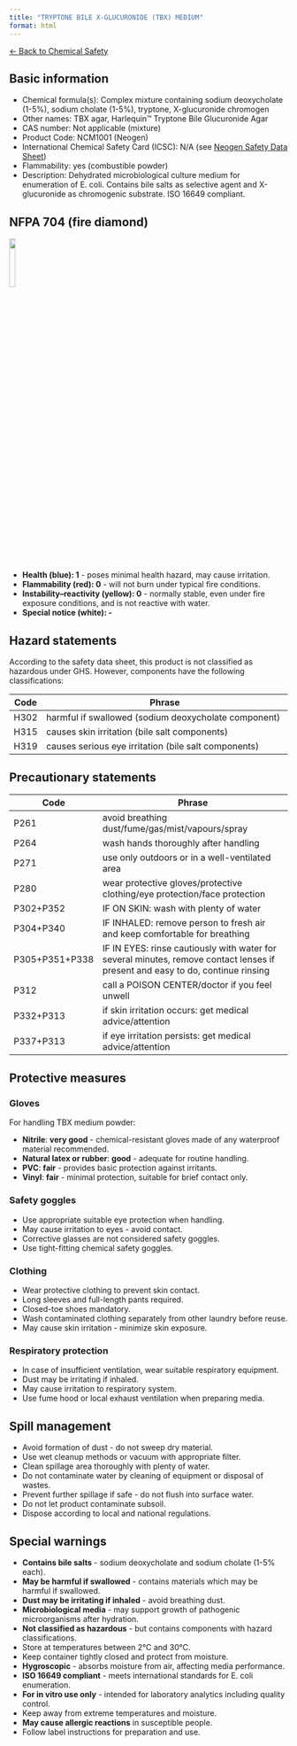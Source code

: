 ```yaml
---
title: "TRYPTONE BILE X-GLUCURONIDE (TBX) MEDIUM"
format: html
---
```


[← Back to Chemical Safety](../chemical-safety.qmd)

## Basic information
- Chemical formula(s): Complex mixture containing sodium deoxycholate (1-5%), sodium cholate (1-5%), tryptone, X-glucuronide chromogen
- Other names: TBX agar, Harlequin™ Tryptone Bile Glucuronide Agar
- CAS number: Not applicable (mixture)
- Product Code: NCM1001 (Neogen)
- International Chemical Safety Card (ICSC): N/A (see [Neogen Safety Data Sheet](https://www.neogen.com/4ae1fe/globalassets/pim/assets/original/10041/ncm1001_sds_en-ph.pdf))
- Flammability: yes (combustible powder)
- Description: Dehydrated microbiological culture medium for enumeration of E. coli. Contains bile salts as selective agent and X-glucuronide as chromogenic substrate. ISO 16649 compliant.

## NFPA 704 (fire diamond)

![](../media/nfpa704/100.png){width=15% fig-align="center"}

- **Health (blue): 1** - poses minimal health hazard, may cause irritation.
- **Flammability (red): 0** - will not burn under typical fire conditions.
- **Instability–reactivity (yellow): 0** - normally stable, even under fire exposure conditions, and is not reactive with water.
- **Special notice (white): -**

## Hazard statements
According to the safety data sheet, this product is not classified as hazardous under GHS. However, components have the following classifications:

| Code | Phrase                                                         |
| ---- | -------------------------------------------------------------- |
| H302 | harmful if swallowed (sodium deoxycholate component)         |
| H315 | causes skin irritation (bile salt components)                |
| H319 | causes serious eye irritation (bile salt components)         |

## Precautionary statements
| Code           | Phrase                                                                                                                         |
| -------------- | ------------------------------------------------------------------------------------------------------------------------------ |
| P261           | avoid breathing dust/fume/gas/mist/vapours/spray                                                                              |
| P264           | wash hands thoroughly after handling                                                                                           |
| P271           | use only outdoors or in a well-ventilated area                                                                                |
| P280           | wear protective gloves/protective clothing/eye protection/face protection                                                      |
| P302+P352      | IF ON SKIN: wash with plenty of water                                                                                         |
| P304+P340      | IF INHALED: remove person to fresh air and keep comfortable for breathing                                                     |
| P305+P351+P338 | IF IN EYES: rinse cautiously with water for several minutes, remove contact lenses if present and easy to do, continue rinsing |
| P312           | call a POISON CENTER/doctor if you feel unwell                                                                                |
| P332+P313      | if skin irritation occurs: get medical advice/attention                                                                       |
| P337+P313      | if eye irritation persists: get medical advice/attention                                                                      |

## Protective measures

### Gloves
For handling TBX medium powder:

- **Nitrile**: **very good** - chemical-resistant gloves made of any waterproof material recommended.
- **Natural latex or rubber**: **good** - adequate for routine handling.
- **PVC**: **fair** - provides basic protection against irritants.
- **Vinyl**: **fair** - minimal protection, suitable for brief contact only.

### Safety goggles
- Use appropriate suitable eye protection when handling.
- May cause irritation to eyes - avoid contact.
- Corrective glasses are not considered safety goggles.
- Use tight-fitting chemical safety goggles.

### Clothing
- Wear protective clothing to prevent skin contact.
- Long sleeves and full-length pants required.
- Closed-toe shoes mandatory.
- Wash contaminated clothing separately from other laundry before reuse.
- May cause skin irritation - minimize skin exposure.

### Respiratory protection
- In case of insufficient ventilation, wear suitable respiratory equipment.
- Dust may be irritating if inhaled.
- May cause irritation to respiratory system.
- Use fume hood or local exhaust ventilation when preparing media.

## Spill management
- Avoid formation of dust - do not sweep dry material.
- Use wet cleanup methods or vacuum with appropriate filter.
- Clean spillage area thoroughly with plenty of water.
- Do not contaminate water by cleaning of equipment or disposal of wastes.
- Prevent further spillage if safe - do not flush into surface water.
- Do not let product contaminate subsoil.
- Dispose according to local and national regulations.

## Special warnings
- **Contains bile salts** - sodium deoxycholate and sodium cholate (1-5% each).
- **May be harmful if swallowed** - contains materials which may be harmful if swallowed.
- **Dust may be irritating if inhaled** - avoid breathing dust.
- **Microbiological media** - may support growth of pathogenic microorganisms after hydration.
- **Not classified as hazardous** - but contains components with hazard classifications.
- Store at temperatures between 2°C and 30°C.
- Keep container tightly closed and protect from moisture.
- **Hygroscopic** - absorbs moisture from air, affecting media performance.
- **ISO 16649 compliant** - meets international standards for E. coli enumeration.
- **For in vitro use only** - intended for laboratory analytics including quality control.
- Keep away from extreme temperatures and moisture.
- **May cause allergic reactions** in susceptible people.
- Follow label instructions for preparation and use.